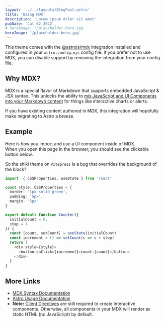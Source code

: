 ```yaml
---
layout: '../../layouts/BlogPost.astro'
title: 'Using MDX'
description: 'Lorem ipsum dolor sit amet'
pubDate: 'Jul 02 2022'
# heroImage: '/placeholder-hero.jpg'
heroImage: '/placeholder-hero.jpg'
---
```


This theme comes with the [@astrojs/mdx](https://docs.astro.build/en/guides/integrations-guide/mdx/) integration installed and configured in your `astro.config.mjs` config file. If you prefer not to use MDX, you can disable support by removing the integration from your config file.

## Why MDX?

MDX is a special flavor of Markdown that supports embedded JavaScript & JSX syntax. This unlocks the ability to [mix JavaScript and UI Components into your Markdown content](https://docs.astro.build/en/guides/markdown-content/#mdx-features) for things like interactive charts or alerts.

If you have existing content authored in MDX, this integration will hopefully make migrating to Astro a breeze.

## Example

Here is how you import and use a UI component inside of MDX.  
When you open this page in the browser, you should see the clickable button below.


<CounterReact client:load />

<CounterVue  client:load />

<DeferredInput client:load />


So the shiki theme on  `Vitepress` is a bug that overrides the background of the block? 
```typescript
import  { CSSProperties, useState } from 'react'

const style: CSSProperties = {
  border: '1px solid green',
  padding: '5px',
  margin: '5px'
}

export default function Counter({
  initialCount = 0, 
  step = 1
}) {
  const [count, setCount] = useState(initialCount)
  const increment = () => setCount(c => c + step)
  return (
    <div style={style}>
      <button onClick={increment}>count:{count}</button>
    </div>
  )
}
```


## More Links

- [MDX Syntax Documentation](https://mdxjs.com/docs/what-is-mdx)
- [Astro Usage Documentation](https://docs.astro.build/en/guides/markdown-content/#markdown-and-mdx-pages)
- **Note:** [Client Directives](https://docs.astro.build/en/reference/directives-reference/#client-directives) are still required to create interactive components. Otherwise, all components in your MDX will render as static HTML (no JavaScript) by default.
